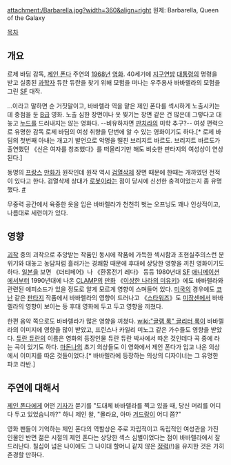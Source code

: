 attachment:/Barbarella.jpg?width=360&align=right 원제: Barbarella, Queen of the Galaxy

[[목차]]

== 개요 ==
로제 바딤 감독, [[제인 폰다]] 주연의 [[1968년]] [[영화]]. 40세기에 [[지구연방]] [[대통령]]의 명령을 받고 실종된 [[과학자]] 듀란 듀란을 찾기 위해 모험을 떠나는 우주용사 바바렐라의 모험을 그린 [[SF]] 대작.

…이라고 말하면 순 거짓말이고, 바바렐라 역을 맡은 제인 폰다를 섹시하게 노출시키는 데 중점을 둔 [[B급]] 영화. 노출 심한 장면이나 옷 찢기는 장면 같은 건 많은데 그렇다고 대놓고 [[누드]]를 드러내지는 않는 영화다. --비유하자면 [[판치라]]의 미학 추구?-- 여성 편력으로 유명한 감독 로제 바딤의 여성 취향을 단번에 알 수 있는 영화이기도 하다.[* 로제 바딤의 첫번째 아내는 개고기 발언으로 악명을 떨친 브리지트 바르도. 브리지트 바르도가 출연했던 《신은 여자를 창조했다》를 떠올리기만 해도 비슷한 판타지의 여성상이 연상된다.]

동명의 [[프랑스]] [[만화]]가 원작인데 원작 역시 [[검열삭제]] 장면 때문에 한때는 개까였던 전적이 있다고 한다. 검열삭제 상대가 [[로봇]]이라는 점이 당시에 신선한 충격이었는지 좀 유명했다. [http://forbiddenplanet.co.uk/blog/wp-content/uploads/2007/05/Barbarella%20and%20Diktor%20Forest.jpg #]

무중력 공간에서 육중한 옷을 입은 바바렐라가 천천히 벗는 오프닝도 꽤나 인상적이고, 나름대로 세련미가 있다.

== 영향 ==
[[괴작]] 중의 괴작으로 추앙받는 작품인 동시에 작품에 가득한 섹시함과 초현실주의스런 분위기와 대놓고 농담처럼 흘러가는 경쾌함 때문에 후대에 상당한 영향을 끼친 영화이기도 하다. [[일본]]을 보면 《더티페어》나 《환몽전기 레다》 등등 1980년대 [[SF]] [[애니메이션]]에서부터 1990년대에 나온 [[CLAMP]]의 [[만화]] 《[[이상한 나라의 미유키]]》에도 바바렐라와 관련된 에피소드가 있을 정도로 알게 모르게 영향이 스며들어 있다. [[미국]]의 경우에도 [[코난]] 같은 [[판타지]] 작품에서 바바렐라의 영향이 드러나고 《[[스타워즈]]》도 [[미장센]]에서 바바렐라의 영향이 보이는 등 후대 영화에 두고 두고 영향을 끼쳤다. 

한편 음악 쪽으로도 바바렐라가 많은 영향을 끼쳤다. [[wiki:"글램 록" 글리터 록]]이 바바렐라의 이미지에 영향을 많이 받았고, 프린스나 카일리 미노그 같은 가수들도 영향을 받았다. [[듀란 듀란]]의 이름은 영화의 등장인물 듀란 듀란 박사에서 따온 것인데다 곡 중에 <Electric Barbarella>라는 곡이 있기도 하다. [[마돈나]]의 초기 의상들도 이 영화에서 제인 폰다가 입고 나온 의상에서 이미지를 따온 것들이었다.[* 바바렐라에 등장하는 의상의 디자이너는 그 유명한 파코 라반.]

== 주연에 대해서 ==
[[제인 폰다]]에게 어떤 [[기자]]가 묻기를 "도대체 바바렐라를 찍고 있을 때, 당신 머리를 어디다 두고 있었습니까?" 하니 제인 왈, "몰라요, 아마 [[겨드랑이]] 어디 쯤?" 

영화 팬들이 기억하는 제인 폰다의 역할상은 주로 자립적이고 독립적인 여성관을 가진 인물인 반면 젊은 시절의 제인 폰다는 상당한 섹스 심벌이었다는 점이 바바렐라에서 잘 드러난다. 칠십이 넘은 나이에도 그 나이대 할머니 같지 않은 [[정력]](!)을 유지한 것은 가히 존경할 만하다.
